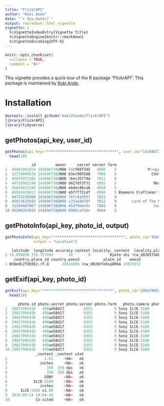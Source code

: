 ```yaml
---
title: "FlickrAPI"
author: "Koki Ando"
date: "`r Sys.Date()`"
output: rmarkdown::html_vignette
vignette: >
  %\VignetteIndexEntry{Vignette Title}
  %\VignetteEngine{knitr::rmarkdown}
  %\VignetteEncoding{UTF-8}
---
```


```r
knitr::opts_chunk$set(
  collapse = TRUE,
  comment = "#>"
)
```

This vignette provides a quick tour of the R package "FlickrAPI".
This package is maintained by [Koki Ando](https://github.com/koki25ando).

# Installation

```r
devtools::install_github("koki25ando/FlickrAPI")
library(FlickrAPI)
library(tidyverse)
```

## getPhotos(api_key, user_id)

```r
getPhotos(api_key="********************************", user_id="141696738@N08") %>% 
  head(10)
```

```r
            id         owner     secret server farm                                      title ispublic isfriend isfamily
1  45961963324 141696738@N08 54cf68f345   4866    5              ゲームの王国 by Satoshi Ogawa        1        0        0
2  32754049638 141696738@N08 b3ec905568   7908    8                Château La Gontrie Moelleux        1        0        0
3  45655971285 141696738@N08 3bec35f74d   7811    8                       Bourgogne Blanc 2015        1        0        0
4  44738981240 141696738@N08 d427d73f71   4803    5                 Merchants by Reiner Knizia        1        0        0
5  45828425184 141696738@N08 ebdec86ca6   4818    5                              Opus One 2013        1        0        0
6  46543439611 141696738@N08 e5f7f72cdf   4908    5 Bowmore Craftsman's Selection No.0734/3000        1        0        0
7  44721578900 141696738@N08 70fc01d557   7823    8                      Santenay Louis Latour        1        0        0
8  45813615034 141696738@N08 c251e8478f   7812    8       Lord of The Flies by William Golding        1        0        0
9  31560667067 141696738@N08 45d79e6c9c   7901    8                 Suntory Plum Wine Yamazaki        1        0        0
10 45586263655 141696738@N08 8980ca72dc   4844    5                            Bourgogne Rouge        1        0        0
```


## getPhotoInfo(api_key, photo_id, output)

```r
getPhotoInfo(api_key="********************************", photo_id="45655971285", 
             output = "Location")
```

```r
   latitude  longitude accuracy context locality._content  locality.place_id locality.woeid  region._content  region.place_id region.woeid country._content
1 35.058650 135.757094       16       0         Kyoto-shi 9cw_d0JQV7obLp8N5A       15015372 Kyoto Prefecture vAd3SUZTUb5ktGbw      2345871            Japan
    country.place_id country.woeid           place_id    woeid
1 W3QedCZTUb5Ez.rF.Q      23424856 9cw_d0JQV7obLp8N5A 15015372
```


## getExif(api_key, photo_id)

```r
getExif(api_key="********************************", photo_id="29827995436") %>% 
  head(10)
```

```r
      photo.id photo.secret photo.server photo.farm   photo.camera photo.exif.tagspace photo.exif.tagspaceid   photo.exif.tag         photo.exif.label
1  29827995436   499ae58d17         8355          9 Sony ILCE-5100                JFIF                     0      JFIFVersion              JFIFVersion
2  29827995436   499ae58d17         8355          9 Sony ILCE-5100                JFIF                     0   ResolutionUnit          Resolution Unit
3  29827995436   499ae58d17         8355          9 Sony ILCE-5100                JFIF                     0      XResolution             X-Resolution
4  29827995436   499ae58d17         8355          9 Sony ILCE-5100                JFIF                     0      YResolution             Y-Resolution
5  29827995436   499ae58d17         8355          9 Sony ILCE-5100                IFD0                     0             Make                     Make
6  29827995436   499ae58d17         8355          9 Sony ILCE-5100                IFD0                     0            Model                    Model
7  29827995436   499ae58d17         8355          9 Sony ILCE-5100                IFD0                     0   ResolutionUnit          Resolution Unit
8  29827995436   499ae58d17         8355          9 Sony ILCE-5100                IFD0                     0         Software                 Software
9  29827995436   499ae58d17         8355          9 Sony ILCE-5100                IFD0                     0       ModifyDate Date and Time (Modified)
10 29827995436   499ae58d17         8355          9 Sony ILCE-5100                IFD0                     0 YCbCrPositioning        YCbCr Positioning
              _content _content stat
1                 1.01     <NA>   ok
2               inches     <NA>   ok
3                  350  350 dpi   ok
4                  350  350 dpi   ok
5                 SONY     <NA>   ok
6            ILCE-5100     <NA>   ok
7               inches     <NA>   ok
8      ILCE-5100 v1.00     <NA>   ok
9  2016:09:14 19:04:36     <NA>   ok
10            Co-sited     <NA>   ok
```


